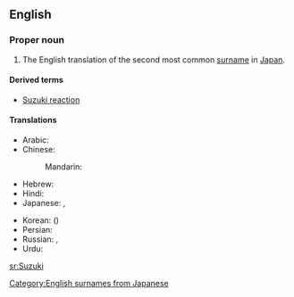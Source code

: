 ==English==
===Proper noun===
{{wikipedia|Suzuki (disambiguation)}}
{{en-proper noun}}
# The English translation of the second most common [[surname]] in [[Japan]].

====Derived terms====
*[[Suzuki reaction]]

====Translations====
{{trans-top|a Japanese surname}}
* Arabic: {{t|ar|سوزوكي|tr=suzuuki|sc=Arab}}
* Chinese:
*: Mandarin: {{t|zh|鈴木|tr=Língmù|sc=Hani|xs=Mandarin}}
* Hebrew: {{t|he|סוזוקי|tr=Suzuki|sc=Hebr}}
* Hindi: {{t|hi|सुजुकी|tr=sujuki|sc=Deva}}
* Japanese: {{t+|ja|鈴木}}, {{t+|ja|すずき|tr=Suzuki}}
{{trans-mid}}
* Korean: {{t|ko|스즈끼|tr=Seujeukki|sc=Kore}} ({{t|ko|鈴木|sc=Kore}})
* Persian: {{t|fa|سوزوکی|tr=suzuki|sc=fa-Arab}}
* Russian: {{t|ru|Судзуки|m|f|tr=Sudzúki|sc=Cyrl}} {{i|standard transliteration}}, {{t|ru|Сузуки|m|f|tr=Suzúki|sc=Cyrl}} {{i|common transliteration}}
* Urdu: {{t|ur|سوزوکی|tr=suzukī|sc=ur-Arab}}
{{trans-bottom}}


[[Category:English surnames from Japanese]]

[[sr:Suzuki]]